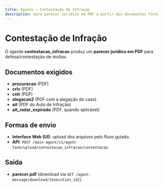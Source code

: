 ```yaml
---
title: Agente — Contestação de Infração
description: Gera parecer jurídico em PDF a partir dos documentos fornecidos.
---
```


# Contestação de Infração

O agente **contestacao_infracao** produz um **parecer jurídico em PDF** para defesa/contestação de multas.

## Documentos exigidos
- **procuracao** (PDF)
- **crlv** (PDF)
- **cnh** (PDF)
- **alegacao2** (PDF com a alegação do caso)
- **ait** (PDF do Auto de Infração)
- **ait_radar_expirado** (PDF, quando aplicável)

## Formas de envio
- **Interface Web (UI)**: upload dos arquivos pelo fluxo guiado.
- **API**: `POST /main-agent/v1/agent-task/upload/contestacao_infracao/contestacao`.

## Saída
- **parecer.pdf** (download via `GET /agent-message/download/{execution_id}`).
